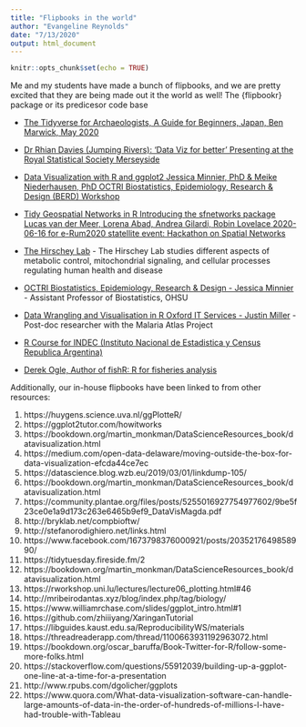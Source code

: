 ```yaml
---
title: "Flipbooks in the world"
author: "Evangeline Reynolds"
date: "7/13/2020"
output: html_document
---
```


```r
knitr::opts_chunk$set(echo = TRUE)
```

Me and my students have made a bunch of flipbooks, and we are pretty excited that they are being made out it the world as well!  The {flipbookr} package or its predicesor code base

- [The Tidyverse for Archaeologists, A Guide for Beginners, Japan, Ben Marwick, May 2020](https://benmarwick.github.io/tidyverse-for-archaeology/tidyverse-for-archaeology.html){target=_blank}

- [Dr Rhian Davies (Jumping Rivers): 'Data Viz for better' Presenting at the Royal Statistical Society Merseyside](https://trianglegirl.github.io/presentations/2020-07-01-data-viz-for-better/2020-05-12-florence-and-data-viz.html#1){target=_blank}

- [Data Visualization with R and ggplot2 Jessica Minnier, PhD & Meike Niederhausen, PhD OCTRI Biostatistics, Epidemiology, Research & Design (BERD) Workshop](https://jminnier-berd-r-courses.netlify.app/04-ggplot/04_ggplot_slides.html#1){target=_blank}

- [Tidy Geospatial Networks in R Introducing the sfnetworks package Lucas van der Meer, Lorena Abad, Andrea Gilardi, Robin Lovelace 2020-06-16 for e-Rum2020 statellite event: Hackathon on Spatial Networks](https://sfnetworks.github.io/sfnetworks-webinar/slides#1){target=_blank}

- [The Hirschey Lab](https://github.com/matthewhirschey/tidybiology-meetup/blob/7d0a51fb65e25615ad65dae49a92980a5b382096/2020_02/code/prism_plot_flipbook.Rmd){target=_blank} - The Hirschey Lab studies different aspects of metabolic control, mitochondrial signaling, and cellular processes regulating human health and disease

- [OCTRI Biostatistics, Epidemiology, Research & Design - Jessica Minnier](https://jminnier-berd-r-courses.netlify.com/04-ggplot/04_ggplot_slides.html#1){target=_blank} - Assistant Professor of Biostatistics, OHSU

- [Data Wrangling and Visualisation in R Oxford IT Services - Justin Miller](https://justinmillar.github.io/ox-stats-r-workshop/#1){target=_blank} - Post-doc researcher with the Malaria Atlas Project

- [R Course for INDEC (Instituto Nacional de Estadistica y Census Republica Argentina)](https://github.com/pablotis/Curso_R_INDEC/blob/a6dd8eadff200ceaac13e8f8d548aed8c257f243/Clase%204/Clase_4_Presentacion.Rmd){target=_blank}

- [Derek Ogle, Author of fishR: R for fisheries analysis](https://github.com/EvaMaeRey/flipbookr/issues/17){target=_blank}


Additionally, our in-house flipbooks have been linked to from other resources:

1. https://huygens.science.uva.nl/ggPlotteR/
1. https://ggplot2tutor.com/howitworks
1. https://bookdown.org/martin_monkman/DataScienceResources_book/datavisualization.html
1. https://medium.com/open-data-delaware/moving-outside-the-box-for-data-visualization-efcda44ce7ec
1. https://datascience.blog.wzb.eu/2019/03/01/linkdump-105/
1. https://bookdown.org/martin_monkman/DataScienceResources_book/datavisualization.html
1. https://community.plantae.org/files/posts/5255016927754977602/9be5f23ce0e1a9d173c263e6465b9ef9_DataVisMagda.pdf
1. http://bryklab.net/compbioftw/
1. http://stefanorodighiero.net/links.html
1. https://www.facebook.com/1673798376000921/posts/2035217649858990/
1. https://tidytuesday.fireside.fm/2
1. https://bookdown.org/martin_monkman/DataScienceResources_book/datavisualization.html
1. https://rworkshop.uni.lu/lectures/lecture06_plotting.html#46
1. http://mribeirodantas.xyz/blog/index.php/tag/biology/
1. https://www.williamrchase.com/slides/ggplot_intro.html#1
1. https://github.com/zhiiiyang/XaringanTutorial
1. https://libguides.kaust.edu.sa/ReproducibilityWS/materials
1. https://threadreaderapp.com/thread/1100663931192963072.html
1. https://bookdown.org/oscar_baruffa/Book-Twitter-for-R/follow-some-more-folks.html
1. https://stackoverflow.com/questions/55912039/building-up-a-ggplot-one-line-at-a-time-for-a-presentation
1. http://www.rpubs.com/dgolicher/ggplots
1. https://www.quora.com/What-data-visualization-software-can-handle-large-amounts-of-data-in-the-order-of-hundreds-of-millions-I-have-had-trouble-with-Tableau



